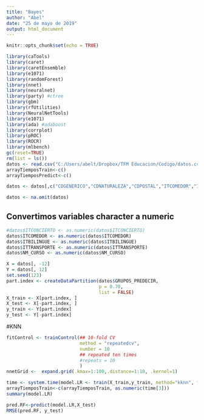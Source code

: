 ```yaml
---
title: "Bayes"
author: "Abel"
date: "25 de mayo de 2019"
output: html_document
---
```


```r
knitr::opts_chunk$set(echo = TRUE)
```

```r
library(caTools)
library(caret)
library(caretEnsemble)
library(e1071)
library(randomForest)
library(nnet)
library(neuralnet)
library(party) #ctree
library(gbm)
library(rfUtilities)
library(NeuralNetTools)
library(e1071)
library(ada) #adaboost
library(corrplot)
library(pROC)
library(ROCR) 
library(mlbench)
gc(reset=TRUE)
rm(list = ls())
datos <- read.csv("C:/Users/abelt/Dropbox/TFM Educacion/Codigo/datos.csv")
arrayTiemposTrain<-c()
arrayTiemposPredict<-c()
```

```r

datos <- datos[,c("CDGENERICO","CDNATURALEZA","CDPOSTAL","ITCOMEDOR","ITTRANSPORTE","ITBILINGUE","CD_NIVEL","NM_CURSO","NM_ALUMNOS","NM_UNIDADES","RATIO","GRUPOS_PREDECIR")]

datos <- na.omit(datos)

```

## Convertimos variables character a numeric
```r
#datos$ITCONCIERTO <- as.numeric(datos$ITCONCIERTO)
datos$ITCOMEDOR <- as.numeric(datos$ITCOMEDOR)
datos$ITBILINGUE <- as.numeric(datos$ITBILINGUE)
datos$ITTRANSPORTE <- as.numeric(datos$ITTRANSPORTE)
datos$NM_CURSO <- as.numeric(datos$NM_CURSO)

```



```r
X = datos[, -12]
Y = datos[, 12]
set.seed(123)
part.index <- createDataPartition(datos$GRUPOS_PREDECIR, 
                                  p = 0.70,                         
                                  list = FALSE)
X_train <- X[part.index, ]
X_test <- X[-part.index, ]
y_train <- Y[part.index]
y_test <- Y[-part.index]
```

#KNN
```r
fitControl <- trainControl(## 10-fold CV
                           method = "repeatedcv",
                           number = 10
                           ## repeated ten times
                           #repeats = 10
                           )
nnetGrid <-  expand.grid(.kmax=1:100,.distance=1:10, .kernel=1)

time <- system.time(model.LR <- train(X_train,y_train, method="kknn", family="binomial", trControl = fitControl, tuneGrid =nnetGrid))
arrayTiemposTrain<-c(arrayTiemposTrain, as.numeric(time[3]))
summary(model.LR)
```
```r
pred.RF<-predict(model.LR,X_test)
RMSE(pred.RF, y_test)
```